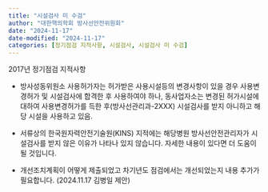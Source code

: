 ```yaml
---
title: "시설검사 미 수검"
author: "대한핵의학회 방사선안전위원회"
date: "2024-11-17"
date-modified: "2024-11-17"
categories: [정기점검 지적사항, 시설검사, 시설검사 미 수검]
---
```


2017년 정기점검 지적사항

-   방사성동위원소 사용허가자는 허가받은 사용시설등의 변경사항이 있을 경우 사용변경허가 및 시설검사에 합격한 후 사용하여야 하나, 동사업자소는 변경된 허가시설에 대하여 사용변경허가를 득한 후(방사선관리과-2XXX) 시설검사를 받지 아니하고 해당 시설을 사용하고 있음.

-   서류상의 한국원자력안전기술원(KINS) 지적에는 해당병원 방사선안전관리자가 시설검사를 받지 않은 이유가 나타나 있지 않습니다. 자세한 내용이 있다면 더 도움이 될 것입니다.

-   개선조치계획이 어떻게 제출되었고 차기년도 점검에서는 개선되었는지 내용 추가가 필요합니다. (2024.11.17 김병일 제안)
